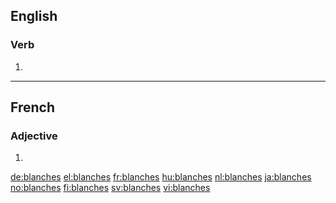 ==English==

===Verb===
{{head|en}}

# {{en-third-person singular of|blanch}}
----
==French==

===Adjective===
{{head|fr|adjective form|g=f-p}}

# {{feminine plural of|blanc|lang=fr}}

[[de:blanches]]
[[el:blanches]]
[[fr:blanches]]
[[hu:blanches]]
[[nl:blanches]]
[[ja:blanches]]
[[no:blanches]]
[[fi:blanches]]
[[sv:blanches]]
[[vi:blanches]]